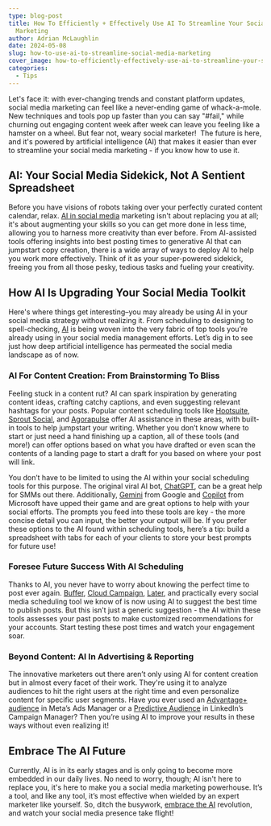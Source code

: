 ```yaml
---
type: blog-post
title: How To Efficiently + Effectively Use AI To Streamline Your Social Media
  Marketing
author: Adrian McLaughlin
date: 2024-05-08
slug: how-to-use-ai-to-streamline-social-media-marketing
cover_image: how-to-efficiently-effectively-use-ai-to-streamline-your-social-media-marketing.png
categories:
  - Tips
---
```

<!--StartFragment-->

Let's face it: with ever-changing trends and constant platform updates, social media marketing can feel like a never-ending game of whack-a-mole. New techniques and tools pop up faster than you can say "#fail," while churning out engaging content week after week can leave you feeling like a hamster on a wheel. But fear not, weary social marketer!  The future is here, and it's powered by artificial intelligence (AI) that makes it easier than ever to streamline your social media marketing - if you know how to use it.

## AI: Your Social Media Sidekick, Not A Sentient Spreadsheet

Before you have visions of robots taking over your perfectly curated content calendar, relax. [AI in social media](https://www.marketingaiinstitute.com/blog/what-is-artificial-intelligence-for-social-media) marketing isn't about replacing you at all; it's about augmenting your skills so you can get more done in less time, allowing you to harness more creativity than ever before. From AI-assisted tools offering insights into best posting times to generative AI that can jumpstart copy creation, there is a wide array of ways to deploy AI to help you work more effectively. Think of it as your super-powered sidekick, freeing you from all those pesky, tedious tasks and fueling your creativity.

## How AI Is Upgrading Your Social Media Toolkit

Here's where things get interesting–you may already be using AI in your social media strategy without realizing it. From scheduling to designing to spell-checking, [AI](https://www.b12.io/resource-center/ai-how-to-guides/a-guide-to-using-ai-for-social-media-marketing.html) is being woven into the very fabric of top tools you’re already using in your social media management efforts. Let’s dig in to see just how deep artificial intelligence has permeated the social media landscape as of now.

### AI For Content Creation: From Brainstorming To Bliss

Feeling stuck in a content rut? AI can spark inspiration by generating content ideas, crafting catchy captions, and even suggesting relevant hashtags for your posts. Popular content scheduling tools like [Hootsuite](https://www.hootsuite.com/platform/owly-writer-ai), [Sprout Social](https://sproutsocial.com/ai/), and [Agorapulse](https://www.agorapulse.com/writing-assistant/) offer AI assistance in these areas, with built-in tools to help jumpstart your writing. Whether you don’t know where to start or just need a hand finishing up a caption, all of these tools (and more!) can offer options based on what you have drafted or even scan the contents of a landing page to start a draft for you based on where your post will link. 

You don’t have to be limited to using the AI within your social scheduling tools for this purpose. The original viral AI bot, [ChatGPT](https://openai.com/chatgpt), can be a great help for SMMs out there. Additionally, [Gemini](https://gemini.google.com/) from Google and [Copilot](https://www.microsoft.com/en-us/microsoft-copilot/) from Microsoft have upped their game and are great options to help with your social efforts. The prompts you feed into these tools are key - the more concise detail you can input, the better your output will be. If you prefer these options to the AI found within scheduling tools, here’s a tip: build a spreadsheet with tabs for each of your clients to store your best prompts for future use!

### Foresee Future Success With AI Scheduling

Thanks to AI, you never have to worry about knowing the perfect time to post ever again. [Buffer](https://buffer.com/ai-assistant), [Cloud Campaign](https://www.cloudcampaign.com/solutions/schedule), [Later](https://later.com/blog/caption-writer-for-instagram/), and practically every social media scheduling tool we know of is now using AI to suggest the best time to publish posts. But this isn’t just a generic suggestion - the AI within these tools assesses your past posts to make customized recommendations for your accounts. Start testing these post times and watch your engagement soar.

### Beyond Content: AI In Advertising & Reporting

The innovative marketers out there aren’t only using AI for content creation but in almost every facet of their work. They're using it to analyze audiences to hit the right users at the right time and even personalize content for specific user segments. Have you ever used an [Advantage+ audience](https://www.facebook.com/business/help/273363992030035?id=1629569087788063) in Meta’s Ads Manager or a [Predictive Audience](https://www.linkedin.com/help/lms/answer/a1631056) in LinkedIn’s Campaign Manager? Then you’re using AI to improve your results in these ways without even realizing it! 

## Embrace The AI Future

Currently, AI is in its early stages and is only going to become more embedded in our daily lives. No need to worry, though; AI isn't here to replace you, it's here to make you a social media marketing powerhouse. It’s a tool, and like any tool, it’s most effective when wielded by an expert marketer like yourself. So, ditch the busywork, [embrace the AI](https://www.hopperhq.com/blog/ai-in-social-media/) revolution, and watch your social media presence take flight!



<!--EndFragment-->